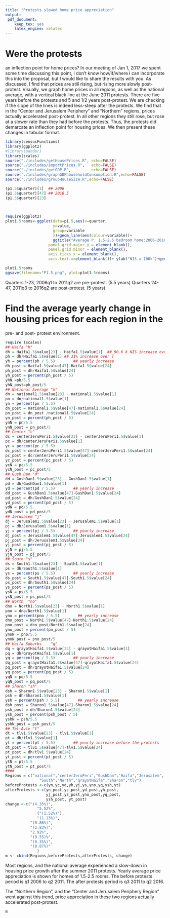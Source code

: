 ```yaml
---
title: "Protests slowed home price appreciation"
output: 
 pdf_document: 
    keep_tex: yes
    latex_engine: xelatex
---
```

# Were the protests
an inflection point for home prices?
In our meeting of Jan 1, 2017 we spent some time discussing this point,
I don't know how/if/where I can incorporate this into the proposal, but I
would like to share the results with you. As discussed, I find that prices
are still rising, but rising more slowly post-protest.
Visually, we graph home prices in all regions, as well as the national average, with a vertical black line at the June 2011 protests. There are
five years before the protests and 5 and 1/2 years post-protest. 
We are checking if the slope of the lines is indeed less-steep after the protests. We find that in the "Center and Jerusalem Periphery" and "Northern" regions, prices actually accelerated post-protest. In all other regions they still rose, but rose at a slower rate than they had before the protests.
Thus, the protests did demarcate an inflection point for housing prices. 
We then present these changes in tabular format.
```r
library(censusFunctions)
library(ggplot2)
#library(pander)
library(scales)
source("./includes/getHousePrices.R", echo=FALSE)
source("./includes/importPrices.R",   echo=FALSE)
source("./includes/getGDP.R",         echo=FALSE)
source("./includes/graphGDPhouseholdConsumption.R",echo=FALSE)
source("./includes/groupHouseSize.R",echo=FALSE)

```
```r
(p1.5$quarter)[1]  ## 2006
(p1.5$quarter)[47] ## 2016.5
(p1.5$quarter)[23]
     
     
```
```r
require(ggplot2)
plot1.5rooms<-ggplot(data=p1.5,aes(x=quarter,
                     y=value,
                     group=variable
                     ))+geom_line(aes(colour=variable))+
                     ggtitle("Average P. 1.5-2.5 bedroom home:2006-2016q2")+theme(legend.title=element_blank(),
                   panel.grid.major.y = element_blank(),
                   panel.grid.minor = element_blank(),
                   axis.ticks.x = element_blank(),
                   axis.text.x=element_blank())+ ylab("NIS x 100k")+geom_vline(xintercept=28)+geom_vline(xintercept = 36)
```
```r
plot1.5rooms
ggsave(filename="P1.5.png", plot=plot1.5rooms)
```

Quarters 1-23, 2006q1 to 2011q2 are pre-protest. (5.5 years)
Quarters 24-47, 2011q3 to 2016q2 are post-protest. (5 years)

# Find the average yearly change in housing prices for each region in the 
pre- and post- protest environment.

```r
require (scales)
## Haifa "h"
dh = Haifa1.5$value[23] - Haifa1.5$value[1]  ## 90.6 k NIS increase over T
ph = dh/Haifa1.5$value[1] ## 31% increase over T
yh = percent(ph / 5.5)        ## yearly increase
dh_post = Haifa1.5$value[47]-Haifa1.5$value[24]
ph_post = dh/Haifa1.5$value[24]
yh_post = percent(ph_post / 5)
yhN =ph/5.5
yhN_post=ph_post/5
## National Average "n"
dn = national1.5$value[23] - national1.5$value[1]
pn = dn/national1.5$value[1] 
yn = percent(pn / 5.5)
dn_post = national1.5$value[47]-national1.5$value[24]
pn_post = dn_post /national1.5$value[24]
yn_post = percent(ph_post / 5)
ynN = pn/5.5
ynN_post = pn_post/5
## Center "c"
dc = centerJeruPeri1.5$value[23] - centerJeruPeri1.5$value[1]  
pc = dh/centerJeruPeri1.5$value[1] 
yc = percent(pc / 5.5)        
dc_post = centerJeruPeri1.5$value[47]-centerJeruPeri1.5$value[24]
pc_post = dc/centerJeruPeri1.5$value[24]
yc_post = percent(pc_post / 5)
ycN = pc/5.5
ycN_post = pc_post/5
## Gush Dan "d"
dd = GushDan1.5$value[23] - GushDan1.5$value[1]  
pd = dh/GushDan1.5$value[1] 
yd = percent(pd / 5.5)        ## yearly increase
dd_post = GushDan1.5$value[47]-GushDan1.5$value[24]
pd_post = dh/GushDan1.5$value[24]
yd_post = percent(pd_post / 5)
ydN = pd/5.5
ydN_post = pd_post/5
## Jerusalem "j"
dj = Jerusalem1.5$value[23] - Jerusalem1.5$value[1]  
pj = dh/Jerusalem1.5$value[1] 
yj = percent(pj / 5.5)        ## yearly increase
dj_post = Jerusalem1.5$value[47]-Jerusalem1.5$value[24]
pj_post = dh/Jerusalem1.5$value[24]
yj_post = percent(pj_post / 5)
yjN = pj/5.5
yjN_post = pj_post/5
## South "s"
ds = South1.5$value[23] - South1.5$value[1] 
ps = dh/South1.5$value[1] 
ys = percent(ps / 5.5)        ## yearly increase
ds_post = South1.5$value[47]-South1.5$value[24]
ps_post = dh/South1.5$value[24]
ys_post = percent(ps_post / 5)
ysN = ps/5.5
ysN_post = ps_post/5
## North  "no"
dno = North1.5$value[23] - North1.5$value[1]  
pno = dno/North1.5$value[1] 
yno = percent(pno / 5.5)        ## yearly increase
dno_post = North1.5$value[47]-North1.5$value[24]
pno_post = dno_post/North1.5$value[24]
yno_post = percent(pn_post / 5)
ynoN = pno/5.5
ynoN_post = pno_post/5
## Haifa Suburbs    "q"
dq = qrayotHaifa1.5$value[23] - qrayotHaifa1.5$value[1]  
pq = dh/qrayotHaifa1.5$value[1] 
yq = percent(pq / 5.5)        ## yearly increase
dq_post = qrayotHaifa1.5$value[47]-qrayotHaifa1.5$value[24]
pq_post = dh/qrayotHaifa1.5$value[24]
yq_post = percent(pq_post / 5)
yqN = pq/5.5
yqN_post = pq_post/5
## Sharon "sh"
dsh = Sharon1.5$value[23] - Sharon1.5$value[1] 
psh = dh/Sharon1.5$value[1] 
ysh = percent(psh / 5.5)        ## yearly increase
dsh_post = Sharon1.5$value[47]-Sharon1.5$value[24]
psh_post = dh/Sharon1.5$value[24]
ysh_post = percent(psh_post / 5)
yshN = psh/5.5
yshN_post = psh_post/5
## Tel-Aviv "t"
dt = tlv1.5$value[23] - tlv1.5$value[1]
pt = dh/tlv1.5$value[1] 
yt = percent(pt / 5.5)        ## yearly increase before the protests
dt_post = tlv1.5$value[47]-tlv1.5$value[24]
pt_post = dh/tlv1.5$value[24]
yt_post = percent(pt_post / 5)
ytN = pt/5.5
ytN_post = pt_post/5
####
Regions = c("national","centerJeruPeri","GushDan","Haifa","Jerusalem",
               "South","North","qrayotHaifa","Sharon","tlv")
beforeProtests <-c(yn,yc,yd,yh,yj,ys,yno,yq,ysh,yt)
afterProtests <-c(yn_post,yc_post,yd_post,yh_post,
                  yj_post,ys_post,yno_post,yq_post,
                  ysh_post, yt_post)
change <-c("(4.35%)",
              "5.52%",
              ("(1.52%)"),
              "(1.13%)",
           "(0.86%)",
           "(2.83%)",
           "2.92%",
           "(0.55)%",
           "(0.35%)",
           "(0.87%)"
              )
m <- cbind(Regions,beforeProtests,afterProtests, change)
```

Most regions, and the national average experienced a slow-down
in housing price growth after the summer 2011 protests. Yearly average price appreciation is shown for homes of 1.5-2.5 rooms. The 
before protests period is q1 2006 to q2 2011.  The after protests period is q3 2011 to q2 2016.

The "Northern Region", and the "Center and Jerusalem Periphery
Region" went against this trend, price appreciation in these two regions actually accelerated post-protest. 
```r
m
```

